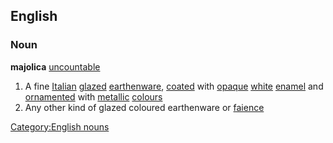 ==English==
===Noun===
'''majolica''' [[uncountable]]
#A fine [[Italian]] [[glazed]] [[earthenware]], [[coated]] with [[opaque]] [[white]] [[enamel]] and [[ornamented]] with [[metallic]] [[colour]]s
#Any other kind of glazed coloured earthenware or [[faience]]
[[Category:English nouns]]